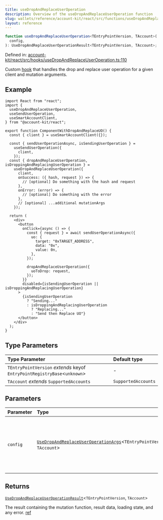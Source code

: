 ```yaml
---
title: useDropAndReplaceUserOperation
description: Overview of the useDropAndReplaceUserOperation function
slug: wallets/reference/account-kit/react/src/functions/useDropAndReplaceUserOperation
layout: reference
---
```


```ts
function useDropAndReplaceUserOperation<TEntryPointVersion, TAccount>(
  config,
): UseDropAndReplaceUserOperationResult<TEntryPointVersion, TAccount>;
```

Defined in: [account-kit/react/src/hooks/useDropAndReplaceUserOperation.ts:110](https://github.com/alchemyplatform/aa-sdk/blob/49e74eee8606f480b200b4612d00d950da8a8742/account-kit/react/src/hooks/useDropAndReplaceUserOperation.ts#L110)

Custom [hook](https://github.com/alchemyplatform/aa-sdk/blob/main/account-kit/react/src/hooks/useDropAndReplaceUserOperation.ts) that handles the drop and replace user operation for a given client and mutation arguments.

## Example

```tsx twoslash
import React from "react";
import {
  useDropAndReplaceUserOperation,
  useSendUserOperation,
  useSmartAccountClient,
} from "@account-kit/react";

export function ComponentWithDropAndReplaceUO() {
  const { client } = useSmartAccountClient({});

  const { sendUserOperationAsync, isSendingUserOperation } =
    useSendUserOperation({
      client,
    });
  const { dropAndReplaceUserOperation, isDroppingAndReplacingUserOperation } =
    useDropAndReplaceUserOperation({
      client,
      onSuccess: ({ hash, request }) => {
        // [optional] Do something with the hash and request
      },
      onError: (error) => {
        // [optional] Do something with the error
      },
      // [optional] ...additional mutationArgs
    });

  return (
    <div>
      <button
        onClick={async () => {
          const { request } = await sendUserOperationAsync({
            uo: {
              target: "0xTARGET_ADDRESS",
              data: "0x",
              value: 0n,
            },
          });

          dropAndReplaceUserOperation({
            uoToDrop: request,
          });
        }}
        disabled={isSendingUserOperation || isDroppingAndReplacingUserOperation}
      >
        {isSendingUserOperation
          ? "Sending..."
          : isDroppingAndReplacingUserOperation
            ? "Replacing..."
            : "Send then Replace UO"}
      </button>
    </div>
  );
}
```

## Type Parameters

| Type Parameter                                                            | Default type        |
| :------------------------------------------------------------------------ | :------------------ |
| `TEntryPointVersion` _extends_ keyof `EntryPointRegistryBase`\<`unknown`> | -                   |
| `TAccount` _extends_ `SupportedAccounts`                                  | `SupportedAccounts` |

## Parameters

| Parameter | Type                                                                                                                              | Description                                                                                                                                                                                                  |
| :-------- | :-------------------------------------------------------------------------------------------------------------------------------- | :----------------------------------------------------------------------------------------------------------------------------------------------------------------------------------------------------------- |
| `config`  | [`UseDropAndReplaceUserOperationArgs`](../type-aliases/UseDropAndReplaceUserOperationArgs.mdx)\<`TEntryPointVersion`, `TAccount`> | The configuration parameters including the client and other mutation arguments. [ref](https://github.com/alchemyplatform/aa-sdk/blob/main/account-kit/react/src/hooks/useDropAndReplaceUserOperation.ts#L23) |

## Returns

[`UseDropAndReplaceUserOperationResult`](../type-aliases/UseDropAndReplaceUserOperationResult.mdx)\<`TEntryPointVersion`, `TAccount`>

The result containing the mutation function, result data, loading state, and any error. [ref](https://github.com/alchemyplatform/aa-sdk/blob/main/account-kit/react/src/hooks/useDropAndReplaceUserOperation.ts#L30)

